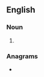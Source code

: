 {{also|misdealers}}
==English==

===Noun===
{{head|en|noun plural form}}

# {{plural of|mis-dealer|lang=en}}

===Anagrams===
* {{anagrams|en|misleaders}}